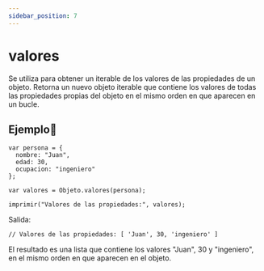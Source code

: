 ```yaml
---
sidebar_position: 7
---
```



# valores

Se utiliza para obtener un iterable de los valores de las propiedades de un objeto. Retorna un nuevo objeto iterable que contiene los valores de todas las propiedades propias del objeto en el mismo orden en que aparecen en un bucle.

## Ejemplo📝

```dummy
var persona = {
  nombre: "Juan",
  edad: 30,
  ocupacion: "ingeniero"
};

var valores = Objeto.valores(persona);

imprimir("Valores de las propiedades:", valores);
```

Salida:

```dummy
// Valores de las propiedades: [ 'Juan', 30, 'ingeniero' ]
```
El resultado es una lista que contiene los valores "Juan", 30 y "ingeniero", en el mismo orden en que aparecen en el objeto.